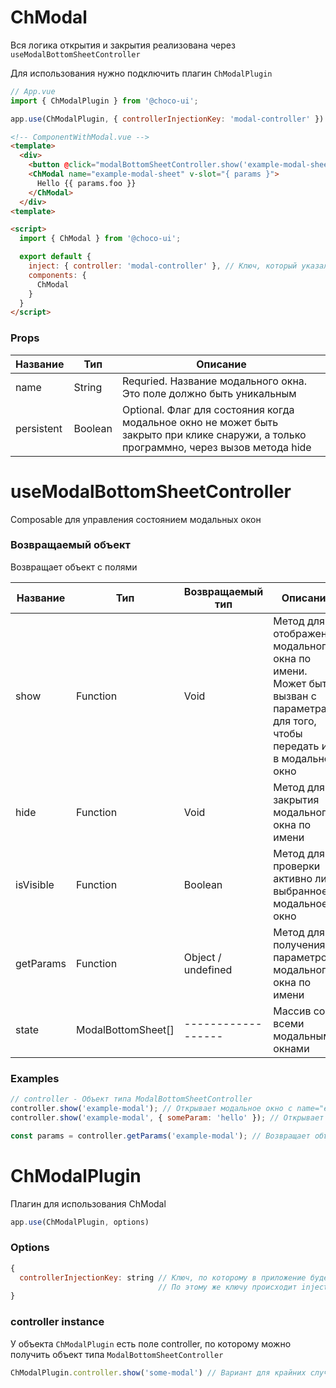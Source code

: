 
<Meta title="ChModal/README" />

# ChModal

Вся логика открытия и закрытия реализована через `useModalBottomSheetController`

Для использования нужно подключить плагин `ChModalPlugin`

```js
// App.vue
import { ChModalPlugin } from '@choco-ui';

app.use(ChModalPlugin, { controllerInjectionKey: 'modal-controller' }) // Это ключ, по которому происходит provide объекта типа ModalBottomSheetController
```

```html
<!-- ComponentWithModal.vue -->
<template>
  <div>
    <button @click="modalBottomSheetController.show('example-modal-sheet', { foo: 'bar'})">Открыть Modal</button>
    <ChModal name="example-modal-sheet" v-slot="{ params }">
      Hello {{ params.foo }}
    </ChModal>
  </div>
<template>

<script>
  import { ChModal } from '@choco-ui';

  export default {
    inject: { controller: 'modal-controller' }, // Ключ, который указали при использовании плагина
    components: {
      ChModal
    }
  }
</script>
```

### Props
| Название      | Тип                  | Описание                                                                                                                                |
|---------------|----------------------|-----------------------------------------------------------------------------------------------------------------------------------------|
| name          | String               | Requried. Название модального окна. Это поле должно быть уникальным                                                                     |
| persistent    | Boolean              | Optional. Флаг для состояния когда модальное окно не может быть закрыто при клике снаружи, а только программно, через вызов метода hide |


# useModalBottomSheetController

Composable для управления состоянием модальных окон

### Возвращаемый объект

Возвращает объект с полями

| Название      | Тип                  | Возвращаемый тип   | Описание                                                                                                                     |
|---------------|----------------------|--------------------|------------------------------------------------------------------------------------------------------------------------------|
| show          | Function             | Void               | Метод для отображения модального окна по имени. Может быть вызван с параметрами для того, чтобы передать их в модальное окно |
| hide          | Function             | Void               | Метод для закрытия модального окна по имени                                                                                  |
| isVisible     | Function             | Boolean            | Метод для проверки активно ли выбранное модальное окно                                                                       |
| getParams     | Function             | Object / undefined | Метод для получения параметров модального окна по имени                                                                      |
| state         | ModalBottomSheet[]   | ------------------ | Массив со всеми модальными окнами                                                                                            |

### Examples

```js
// controller - Объект типа ModalBottomSheetController
controller.show('example-modal'); // Открывает модальное окно с name="example-modal"
controller.show('example-modal', { someParam: 'hello' }); // Открывает модальное окно и передает параметры

const params = controller.getParams('example-modal'); // Возвращает объект с параметрами, которые передали при открытии модального окна
```

# ChModalPlugin

Плагин для использования ChModal

```js
app.use(ChModalPlugin, options)
```

### Options

```js
{
  controllerInjectionKey: string // Ключ, по которому в приложение будет сделан provide контроллера типа ModalBottomSheetController
                                 // По этому же ключу происходит inject контроллера
}
```

### controller instance

У объекта `ChModalPlugin` есть поле controller, по которому можно получить объект типа `ModalBottomSheetController`

```js
ChModalPlugin.controller.show('some-modal') // Вариант для крайних случаев. Предпочтительнее использовать контроллер из inject
```
